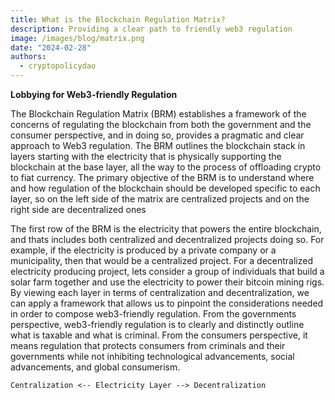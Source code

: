 ```yaml
---
title: What is the Blockchain Regulation Matrix?
description: Providing a clear path to friendly web3 regulation
image: /images/blog/matrix.png
date: "2024-02-28"
authors:
  - cryptopolicydao
---
```


<Callout>
  <strong>Lobbying for Web3-friendly Regulation</strong>
</Callout>

The Blockchain Regulation Matrix (BRM) establishes a framework of the concerns of regulating the
blockchain from both the government and the consumer perspective, and in doing so, provides a pragmatic
and clear approach to Web3 regulation. The BRM outlines the blockchain stack in layers starting with
the electricity that is physically supporting the blockchain at the base layer, all the way to the
process of offloading crypto to fiat currency. The primary objective of the BRM is to understand
where and how regulation of the blockchain should be developed specific to each layer, so
on the left side of the matrix are centralized projects and on the right side are decentralized ones

The first row of the BRM is the electricity that powers the entire blockchain, and thats includes both
centralized and decentralized projects doing so. For example, if the electricity is produced by a private company
or a municipality, then that would be a centralized project. For a decentralized electricity producing project, lets
consider a group of individuals that build a solar farm together and use the electricity to power their bitcoin mining rigs.
By viewing each layer in terms of centralization and decentralization, we can apply a framework that allows us to pinpoint
the considerations needed in order to compose web3-friendly regulation. From the governments perspective, web3-friendly regulation is
to clearly and distinctly outline what is taxable and what is criminal. From the consumers perspective, it means regulation that protects consumers
from criminals and their governments while not inhibiting technological advancements, social advancements, and global consumerism.

```
Centralization <-- Electricity Layer --> Decentralization
```
